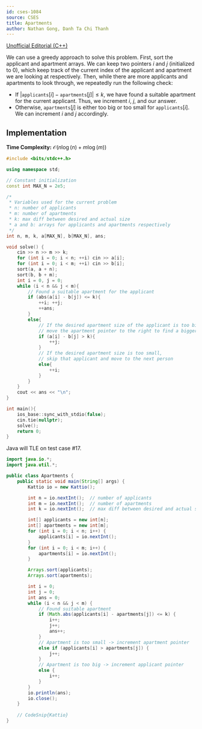 ```yaml
---
id: cses-1084
source: CSES
title: Apartments
author: Nathan Gong, Danh Ta Chi Thanh
---
```


[Unofficial Editorial (C++)](https://codeforces.com/blog/entry/83295)

We can use a greedy approach to solve this problem. First, sort the applicant
and apartment arrays. We can keep two pointers $i$ and $j$ (initialized to 0),
which keep track of the current index of the applicant and apartment we are
looking at respectively. Then, while there are more applicants and apartments to
look through, we repeatedly run the following check:

- If $|\texttt{applicants}[i] - \texttt{apartments}[j]| \leq k$, we have found a
  suitable apartment for the current applicant. Thus, we increment $i$, $j$, and
  our answer.
- Otherwise, $\texttt{apartments}[j]$ is either too big or too small for
  $\texttt{applicants}[i]$. We can increment $i$ and $j$ accordingly.

## Implementation

**Time Complexity:** $\mathcal{O}(n\log(n)+m\log(m))$

<LanguageSection>

<CPPSection>

```cpp
#include <bits/stdc++.h>

using namespace std;

// Constant initialization
const int MAX_N = 2e5;

/*	
 * Variables used for the current problem
 * n: number of applicants
 * m: number of apartments
 * k: max diff between desired and actual size
 * a and b: arrays for applicants and apartments respectively
 */
int n, m, k, a[MAX_N], b[MAX_N], ans;

void solve() {
	cin >> n >> m >> k;
	for (int i = 0; i < n; ++i) cin >> a[i];
	for (int i = 0; i < m; ++i) cin >> b[i];
	sort(a, a + n);
	sort(b, b + m);
	int i = 0, j = 0;
	while (i < n && j < m){
		// Found a suitable apartment for the applicant
		if (abs(a[i] - b[j]) <= k){
			++i; ++j;
			++ans;
		}
		else{
			// If the desired apartment size of the applicant is too big,
			// move the apartment pointer to the right to find a bigger one
			if (a[i] - b[j] > k){
				++j;
			}
			// If the desired apartment size is too small,
			// skip that applicant and move to the next person
			else{
				++i;
			}
		}
	}
	cout << ans << "\n";
}

int main(){
	ios_base::sync_with_stdio(false);
	cin.tie(nullptr);
	solve();
	return 0;
}
```

</CPPSection>

<JavaSection>

<Warning>
Java will TLE on test case #17.
</Warning>

```java
import java.io.*;
import java.util.*;

public class Apartments {
	public static void main(String[] args) {
		Kattio io = new Kattio();

		int n = io.nextInt();  // number of applicants
		int m = io.nextInt();  // number of apartments
		int k = io.nextInt();  // max diff between desired and actual size

		int[] applicants = new int[n];
		int[] apartments = new int[m];
		for (int i = 0; i < n; i++) {
			applicants[i] = io.nextInt();
		}
		for (int i = 0; i < m; i++) {
			apartments[i] = io.nextInt();
		}

		Arrays.sort(applicants);
		Arrays.sort(apartments);

		int i = 0;
		int j = 0;
		int ans = 0;
		while (i < n && j < m) {
			// Found suitable apartment
			if (Math.abs(applicants[i] - apartments[j]) <= k) {
				i++;
				j++;
				ans++;
			}
			// Apartment is too small -> increment apartment pointer
			else if (applicants[i] > apartments[j]) {
				j++;
			}
			// Apartment is too big -> increment applicant pointer
			else {
				i++;
			}
		}
		io.println(ans);
		io.close();
	}
	
	// CodeSnip{Kattio}
}
```

</JavaSection>

</LanguageSection>
